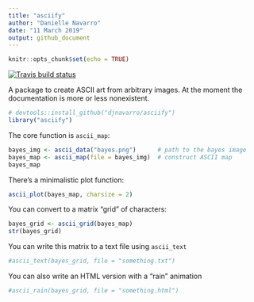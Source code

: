 ```yaml
---
title: "asciify"
author: "Danielle Navarro"
date: "11 March 2019"
output: github_document
---
```


```r
knitr::opts_chunk$set(echo = TRUE)
```


[![Travis build status](https://travis-ci.org/djnavarro/asciify.svg?branch=master)](https://travis-ci.org/djnavarro/asciify)


A package to create ASCII art from arbitrary images. At the moment the documentation is more or less nonexistent. 

```r
# devtools::install_github("djnavarro/asciify")
library("asciify")
```

The core function is `ascii_map`:

```r
bayes_img <- ascii_data("bayes.png")      # path to the bayes image
bayes_map <- ascii_map(file = bayes_img)  # construct ASCII map
bayes_map
```

There's a minimalistic plot function:
```r
ascii_plot(bayes_map, charsize = 2)
```

You can convert to a matrix "grid" of characters:

```r
bayes_grid <- ascii_grid(bayes_map)
str(bayes_grid)
```

You can write this matrix to a text file using `ascii_text`

```r
#ascii_text(bayes_grid, file = "something.txt")
```

You can also write an HTML version with a "rain" animation

```r
#ascii_rain(bayes_grid, file = "something.html")
```

<!--
An example of the output is 

<iframe src="bayes_rain.html" width="680px", height="450px"></iframe>
-->